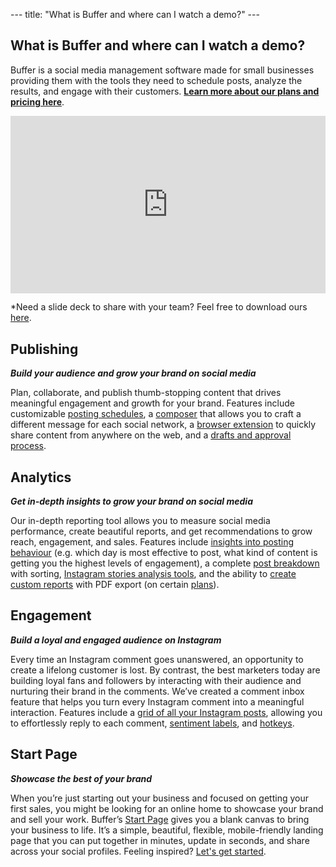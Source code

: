 --- title: "What is Buffer and where can I watch a demo?" --- <article id="fullArticle"> <h1 class="title">What is Buffer and where can I watch a demo?</h1> <a href="javascript:window.print()" class="printArticle" title="Print this article" aria-label="Print this Article"><i class="icon-print"></i></a> <p>Buffer is a social media management software made for small businesses providing them with the tools they need to schedule posts, analyze the results, and engage with their customers. <a href="https://buffer.helpscoutdocs.com/article/595-features-available-on-each-buffer-plan" target="_self"><strong>Learn more about our plans and pricing here</strong></a>.</p> <div class="video video-wistia video-responsive" style="aspect-ratio:16 / 9;"> <iframe src="https://fast.wistia.net/embed/iframe/jlqnjy8btf?videoFoam=false" width="100%" height="100%" frameborder="0" allowtransparency="true" scrolling="no" classname="wistia_embed" name="wistia_embed" msallowfullscreen="true" webkitallowfullscreen="true" mozallowfullscreen="true" allow="autoplay; fullscreen"></iframe> </div> <p>*Need a slide deck to share with your team? Feel free to download ours <a href="https://share.buffer.com/NQuArLyB">here</a>.</p> <h2 id="01GM6JNY2ENABN9YM5CMMVF20N">Publishing</h2> <p><em><strong>Build your audience and grow your brand on social media</strong></em></p> <p>Plan, collaborate, and publish thumb-stopping content that drives meaningful engagement and growth for your brand. Features include customizable <a href="https://buffer.helpscoutdocs.com/article/514-setting-up-your-timezones-and-posting-schedules" target="_self">posting schedules</a>, a <a href="https://buffer.helpscoutdocs.com/article/642-scheduling-posts" target="_self">composer</a> that allows you to craft a different message for each social network, a <a href="https://buffer.helpscoutdocs.com/article/653-buffer-browser-extension" target="_self">browser extension</a> to quickly share content from anywhere on the web, and a <a href="https://buffer.helpscoutdocs.com/article/665-managing-and-approving-draft-posts" target="_self">drafts and approval process</a>.</p> <h2 id="01GM6JNY2F2Z13A2JYFV50WGW4">Analytics</h2> <p><em><strong>Get in-depth insights to grow your brand on social media</strong></em></p> <p>Our in-depth reporting tool allows you to measure social media performance, create beautiful reports, and get recommendations to grow reach, engagement, and sales. Features include&nbsp;<a href="https://buffer.helpscoutdocs.com/article/530-answering-questions-about-your-social-media-strategy" target="_self">insights into posting behaviour</a> (e.g. which day is most effective to post, what kind of content is getting you the highest levels of engagement), a complete <a href="https://buffer.helpscoutdocs.com/article/527-analyzing-your-posts-within-your-analytics-dashboard" target="_self">post breakdown</a> with sorting, <a href="https://buffer.helpscoutdocs.com/article/528-analyzing-your-instagram-stories" target="_self">Instagram stories analysis tools</a>, and the ability to <a href="https://buffer.helpscoutdocs.com/article/534-creating-custom-analytics-reports" target="_self">create custom reports</a> with PDF export (on certain <a href="https://buffer.helpscoutdocs.com/article/595-features-available-on-each-buffer-plan" target="_self">plans</a>).</p> <h2 id="01GM6JNY2FFYKSV0FR5ETR2YKW">Engagement</h2> <p><em><strong>Build a loyal and engaged audience on Instagram</strong></em></p> <p>Every time an Instagram comment goes unanswered, an opportunity to create a lifelong customer is lost. By contrast, the best marketers today are building loyal fans and followers by interacting with their audience and nurturing their brand in the comments. We’ve created a comment inbox feature that helps you turn every Instagram comment into a meaningful interaction. Features include a <a href="https://buffer.helpscoutdocs.com/article/592-engaging-with-facebook-and-instagram-comments#h_01EP74F7715ZB5CBMVBHVQZ76C" target="_self">grid of all your Instagram posts</a>, allowing you to effortlessly reply to each comment, <a href="https://buffer.helpscoutdocs.com/article/593-understanding-labels-and-sentiments-when-engaging-with-facebook-and-instagram-comments" target="_self">sentiment labels</a>, and <a href="https://buffer.helpscoutdocs.com/article/592-engaging-with-facebook-and-instagram-comments#h_01HD22PJXZF7M7WA5H261XKQ78" target="_self">hotkeys</a>.</p> <h2 id="01GM6JNY2FNZ1W4Q6J413CSN11">Start Page</h2> <p><em><strong>Showcase the best of your brand</strong></em></p> <p>When you’re just starting out your business and focused on getting your first sales, you might be looking for an online home to showcase your brand and sell your work. Buffer’s <a href="https://buffer.com/start-page" target="_self">Start Page</a> gives you a blank canvas to bring your business to life. It’s a simple, beautiful, flexible, mobile-friendly landing page that you can put together in minutes, update in seconds, and share across your social profiles. Feeling inspired? <a href="https://buffer.helpscoutdocs.com/article/664-using-start-page-with-buffer" target="_self">Let's get started</a>.&nbsp;</p> </article> 